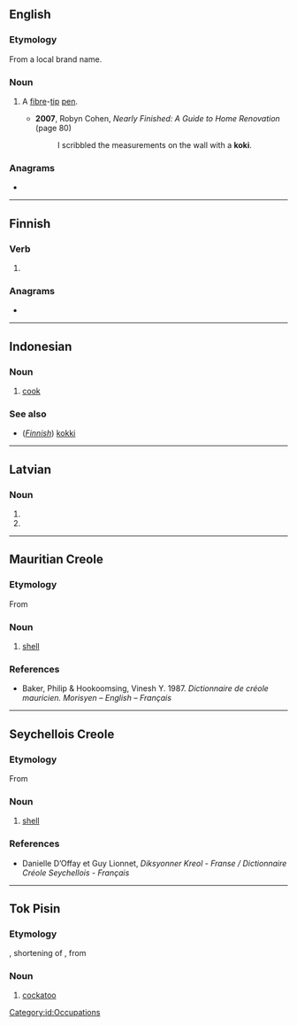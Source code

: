 {{also|Kōki|kokki}}
==English==

===Etymology===
From a local brand name.

===Noun===
{{en-noun}}

# {{lb|en|South Africa}} A [[fibre]]-[[tip]] [[pen]].
#* '''2007''', Robyn Cohen, ''Nearly Finished: A Guide to Home Renovation'' (page 80)
#*: I scribbled the measurements on the wall with a '''koki'''.

===Anagrams===
* {{anagrams|en|a=ikko|Kiko}}

----

==Finnish==

===Verb===
{{head|fi|verb form}}

# {{fi-form of|pr=third-person|pl=singular|mood=indicative|tense=past|kokea}}

===Anagrams===
* {{anagrams|fi|a=ikko|-ikko}}

----

==Indonesian==
{{wikipedia|lang=id}}

===Noun===
{{id-noun}}

# [[cook]]

===See also===
* (''[[Finnish]]'') [[kokki#Finnish|kokki]]

[[Category:id:Occupations]]

----

==Latvian==

===Noun===
{{head|lv|noun form|g=m}}

# {{lv-inflection of|koks|nom|p}}
# {{lv-inflection of|koks|voc|p}}

----

==Mauritian Creole==

===Etymology===
From {{der|mfe|fr|coquille}}

===Noun===
{{head|mfe|noun}}

# [[shell]]

===References===
* Baker, Philip & Hookoomsing, Vinesh Y. 1987. ''Dictionnaire de créole mauricien. Morisyen – English – Français''

----

==Seychellois Creole==

===Etymology===
From {{der|crs|fr|coquille}}

===Noun===
{{head|crs|noun}}

# [[shell]]

===References===
* Danielle D’Offay et Guy Lionnet, ''Diksyonner Kreol - Franse / Dictionnaire Créole Seychellois - Français''

----

==Tok Pisin==

===Etymology===
{{der|tpi|en|cocky}}, shortening of {{m|en|cockatoo}}, from {{der|tpi|ms|kakatua}}

===Noun===
{{head|tpi|noun}}

# [[cockatoo]]
